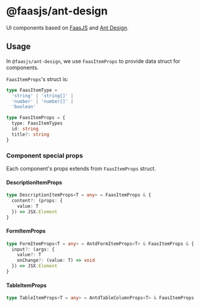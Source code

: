 
<Meta title="Introduction" />

# @faasjs/ant-design

UI components based on [FaasJS](https://faasjs.com) and [Ant Design](https://ant.design).

## Usage

In `@faasjs/ant-design`, we use `FaasItemProps` to provide data struct for components.

`FaasItemProps`'s struct is:

```ts
type FaasItemType =
  'string' | 'string[]' |
  'number' | 'number[]' |
  'boolean'

type FaasItemProps = {
  type: FaasItemTypes
  id: string
  title?: string
}
```

### Component special props

Each component's props extends from `FaasItemProps` struct.

#### DescriptionItemProps

```ts
type DescriptionItemProps<T = any> = FaasItemProps & {
  content?: (props: {
    value: T
  }) => JSX.Element
}
```

#### FormItemProps

```ts
type FormItemProps<T = any> = AntdFormItemProps<T> & FaasItemProps & {
  input?: (args: {
    value?: T
    onChange?: (value: T) => void
  }) => JSX.Element
}
```

#### TableItemProps

```ts
type TableItemProps<T = any> = AntdTableColumnProps<T> & FaasItemProps
```
